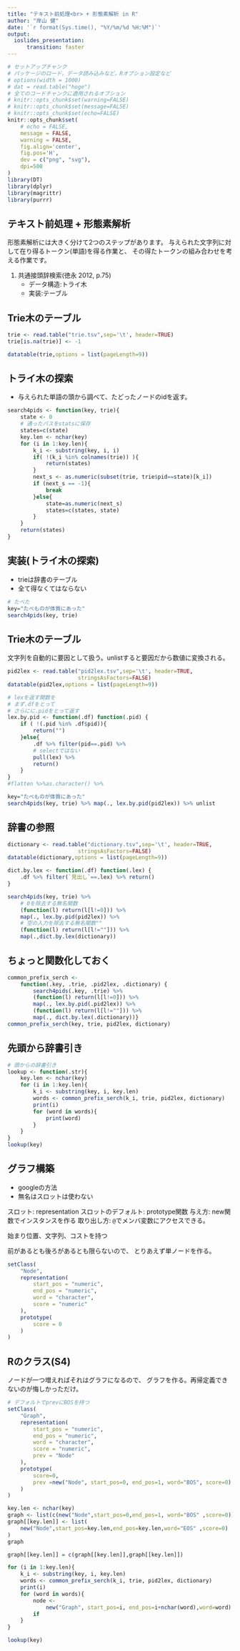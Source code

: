 ```yaml
---
title: "テキスト前処理<br> + 形態素解析 in R"
author: "岸山 健"
date: '`r format(Sys.time(), "%Y/%m/%d %H:%M")`'
output:
  ioslides_presentation:
      transition: faster
---
```


<!-- 
library ('rmarkdown'); render('report.Rmd')
fig.align: center
-->

```r
# セットアップチャンク
# パッケージのロード，データ読み込みなど，Rオプション設定など
# options(width = 1000)
# dat = read.table("hoge")
# 全てのコードチャンクに適用されるオプション
# knitr::opts_chunk$set(warning=FALSE)
# knitr::opts_chunk$set(message=FALSE)
# knitr::opts_chunk$set(echo=FALSE)
knitr::opts_chunk$set(
    # echo = FALSE,
    message = FALSE,
    warning = FALSE,
    fig.align='center',
    fig.pos='H',
    dev = c("png", "svg"),
    dpi=500
)
library(DT)
library(dplyr)
library(magrittr)
library(purrr)
```

## テキスト前処理 + 形態素解析

形態素解析には大きく分けて2つのステップがあります。
与えられた文字列に対して在り得るトークン(単語)を得る作業と、
その得たトークンの組み合わせを考える作業です。

1. 共通接頭辞検索(徳永 2012, p.75)
    * データ構造:トライ木
    * 実装:テーブル

## Trie木のテーブル {.smaller}

```r
trie <- read.table("trie.tsv",sep='\t', header=TRUE)
trie[is.na(trie)] <- -1
```

```r
datatable(trie,options = list(pageLength=9))
```

## トライ木の探索 {.smaller}

* 与えられた単語の頭から調べて、たどったノードのidを返す。

```r
search4pids <- function(key, trie){
    state <- 0
    # 通ったパスをstatsに保存
    states=c(state)
    key.len <- nchar(key)
    for (i in 1:key.len){
        k_i <- substring(key, i, i)
        if( !(k_i %in% colnames(trie)) ){
            return(states)
        }
        next_s <- as.numeric(subset(trie, trie$pid==state)[k_i])
        if (next_s == -1){
            break
        }else{
            state=as.numeric(next_s)
            states=c(states, state)
        }
    }
    return(states)
}
```

## 実装(トライ木の探索) {.smaller}

* trieは辞書のテーブル
* 全て得なくてはならない

```r
# たべた
key="たべものが体質にあった"
search4pids(key, trie)
```

## Trie木のテーブル {.smaller}

文字列を自動的に要因として扱う。unlistすると要因だから数値に変換される。

```r
pid2lex <- read.table("pid2lex.tsv",sep='\t', header=TRUE,
                      stringsAsFactors=FALSE)
datatable(pid2lex,options = list(pageLength=9))

# lexを返す関数を
# まず.dfをとって
# さらにに.pidをとって返す
lex.by.pid <- function(.df) function(.pid) {
    if ( !(.pid %in% .df$pid)){
        return("")
    }else{
        .df %>% filter(pid==.pid) %>% 
        # selectではない
        pull(lex) %>% 
        return() 
    }
}
#flatten %>%as.character() %>% 

key="たべものが体質にあった"
search4pids(key, trie) %>% map(., lex.by.pid(pid2lex)) %>% unlist
```

## 辞書の参照

```r
dictionary <- read.table("dictionary.tsv",sep='\t', header=TRUE,
                      stringsAsFactors=FALSE)
datatable(dictionary,options = list(pageLength=9))

dict.by.lex <- function(.df) function(.lex) {
    .df %>% filter(`見出し`==.lex) %>% return() 
}

search4pids(key, trie) %>% 
    # 0を除去する無名関数
    (function(l) return(l[l!=0])) %>%
    map(., lex.by.pid(pid2lex)) %>%
    # 空の入力を除去する無名関数""
    (function(l) return(l[l!=""])) %>%
    map(.,dict.by.lex(dictionary))
```

## ちょっと関数化しておく

```r
common_prefix_serch <- 
    function(.key, .trie, .pid2lex, .dictionary) {
        search4pids(.key, .trie) %>% 
        (function(l) return(l[l!=0])) %>%
        map(., lex.by.pid(.pid2lex)) %>%
        (function(l) return(l[l!=""])) %>%
        map(., dict.by.lex(.dictionary))}
common_prefix_serch(key, trie, pid2lex, dictionary)

```

## 先頭から辞書引き

```r
# 頭からの辞書引き
lookup <- function(.str){
    key.len <- nchar(key)
    for (i in 1:key.len){
        k_i <- substring(key, i, key.len)
        words <- common_prefix_serch(k_i, trie, pid2lex, dictionary)
        print(i)
        for (word in words){
            print(word)
        }
    }
}
lookup(key)
```

## グラフ構築

* googleの方法
* 無名はスロットは使わない

スロット: representation
スロットのデフォルト: prototype関数
与え方: new関数でインスタンスを作る
取り出し方: `@`でメンバ変数にアクセスできる。

始まり位置、文字列、コストを持つ

前があるとも後ろがあるとも限らないので、
とりあえず単ノードを作る。

```r
setClass(
    "Node",
    representation(
        start_pos = "numeric",
        end_pos = "numeric",
        word = "character",
        score = "numeric"
    ),
    prototype(
        score = 0
    )
)
```

## Rのクラス(S4)

ノードが一つ増えればそれはグラフになるので、
グラフを作る。再帰定義できないのが悔しかっただけ。

```r
# デフォルトでprevにBOSを持つ
setClass(
    "Graph",
    representation(
        start_pos = "numeric",
        end_pos = "numeric",
        word = "character",
        score = "numeric",
        prev = "Node"
    ),
    prototype(
        score=0,
        prev =new("Node", start_pos=0, end_pos=1, word="BOS", score=0)
    )
)
```

```r
key.len <- nchar(key)
graph <- list(c(new("Node",start_pos=0,end_pos=1, word="BOS" ,score=0)))
graph[[key.len]] <- list(
    new("Node",start_pos=key.len,end_pos=key.len,word="EOS" ,score=0)
)
graph

graph[[key.len]] = c(graph[[key.len]],graph[[key.len]])

for (i in 1:key.len){
    k_i <- substring(key, i, key.len)
    words <- common_prefix_serch(k_i, trie, pid2lex, dictionary)
    print(i)
    for (word in words){
        node <-
            new("Graph", start_pos=i, end_pos=i+nchar(word),word=word)
        if 
    }
}

lookup(key)
```
